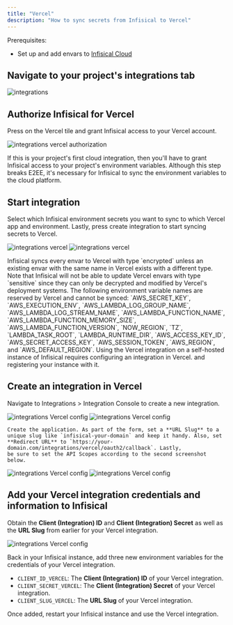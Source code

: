 ---
title: "Vercel"
description: "How to sync secrets from Infisical to Vercel"
---

<Tabs>
  <Tab title="Usage">
  Prerequisites:

- Set up and add envars to [Infisical Cloud](https://app.infisical.com)

## Navigate to your project's integrations tab

![integrations](../../images/integrations.png)

## Authorize Infisical for Vercel

Press on the Vercel tile and grant Infisical access to your Vercel account.

![integrations vercel authorization](../../images/integrations/vercel/integrations-vercel-auth.png)

<Info>
  If this is your project's first cloud integration, then you'll have to grant
  Infisical access to your project's environment variables. Although this step
  breaks E2EE, it's necessary for Infisical to sync the environment variables to
  the cloud platform.
</Info>

## Start integration

Select which Infisical environment secrets you want to sync to which Vercel app and environment. Lastly, press create integration to start syncing secrets to Vercel.

![integrations vercel](../../images/integrations/vercel/integrations-vercel-create.png)
![integrations vercel](../../images/integrations/vercel/integrations-vercel.png)

<Info>
  Infisical syncs every envar to Vercel with type `encrypted` unless an existing
  envar with the same name in Vercel exists with a different type. Note that
  Infisical will not be able to update Vercel envars with type `sensitive` since
  they can only be decrypted and modified by Vercel's deployment systems.
</Info>

<Warning>
  The following environment variable names are reserved by Vercel and cannot be
  synced: `AWS_SECRET_KEY`, `AWS_EXECUTION_ENV`, `AWS_LAMBDA_LOG_GROUP_NAME`,
  `AWS_LAMBDA_LOG_STREAM_NAME`, `AWS_LAMBDA_FUNCTION_NAME`,
  `AWS_LAMBDA_FUNCTION_MEMORY_SIZE`, `AWS_LAMBDA_FUNCTION_VERSION`,
  `NOW_REGION`, `TZ`, `LAMBDA_TASK_ROOT`, `LAMBDA_RUNTIME_DIR`,
  `AWS_ACCESS_KEY_ID`, `AWS_SECRET_ACCESS_KEY`, `AWS_SESSION_TOKEN`,
  `AWS_REGION`, and `AWS_DEFAULT_REGION`.
</Warning>
  </Tab>
  <Tab title="Self-Hosted Setup">
  Using the Vercel integration on a self-hosted instance of Infisical requires configuring an integration in Vercel.
  and registering your instance with it.
  
  ## Create an integration in Vercel
  
  Navigate to Integrations > Integration Console to create a new integration.
  
   ![integrations Vercel config](../../images/integrations/vercel/integrations-vercel-config-integrations-console.png) 
   ![integrations Vercel config](../../images/integrations/vercel/integrations-vercel-config-new-app.png) 
    
    Create the application. As part of the form, set a **URL Slug** to a unique slug like `infisical-your-domain` and keep it handy. Also, set **Redirect URL** to `https://your-domain.com/integrations/vercel/oauth2/callback`. Lastly,
    be sure to set the API Scopes according to the second screenshot below.
   
   ![integrations Vercel config](../../images/integrations/vercel/integrations-vercel-config-new-app-form-1.png) 
   ![integrations Vercel config](../../images/integrations/vercel/integrations-vercel-config-new-app-form-2.png) 
   
   ## Add your Vercel integration credentials and information to Infisical
   
   Obtain the **Client (Integration) ID** and **Client (Integration) Secret** as well as the **URL Slug** from earlier for your Vercel integration.

   ![integrations Vercel config](../../images/integrations/vercel/integrations-vercel-config-credentials.png) 
   
   Back in your Infisical instance, add three new environment variables for the credentials of your Vercel integration.

   - `CLIENT_ID_VERCEL`: The **Client (Integration) ID** of your Vercel integration.
   - `CLIENT_SECRET_VERCEL`: The **Client (Integration) Secret** of your Vercel integration.
   - `CLIENT_SLUG_VERCEL`: The **URL Slug** of your Vercel integration.
   
  Once added, restart your Infisical instance and use the Vercel integration.

  </Tab>
</Tabs>

